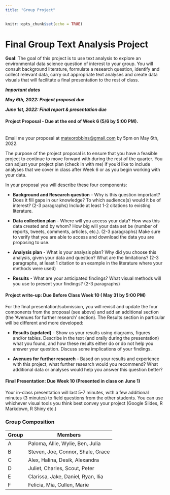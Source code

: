 ```yaml
---
title: "Group Project"
---
```


```r
knitr::opts_chunk$set(echo = TRUE)
```

# Final Group Text Analysis Project

**Goal**: The goal of this project is to use text analysis to explore an environmental data science question of interest to your group. You will consult background literature, formulate a research question, identify and collect relevant data, carry out appropriate text analyses and create data visuals that will facilitate a final presentation to the rest of class.

***Important dates***

***May 6th, 2022: Project proposal due***

***June 1st, 2022: Final report & presentation due***

#### Project Proposal - Due at the end of Week 6 (5/6 by 5:00 PM).

\
Email me your proposal at [mateorobbins\@gmail.com](mailto:mateorobbins@gmail.com){.email} by 5pm on May 6th, 2022.

The purpose of the project proposal is to ensure that you have a feasible project to continue to move forward with during the rest of the quarter. You can adjust your project plan (check in with me) if you'd like to include analyses that we cover in class after Week 6 or as you begin working with your data.

In your proposal you will describe these four components:

-   **Background and Research question** - Why is this question important? Does it fill gaps in our knowledge? To which audience(s) would it be of interest? (2-3 paragraphs) Include at least 1-2 citations to existing literature.

-   **Data collection plan** - Where will you access your data? How was this data created and by whom? How big will your data set be (number of reports, tweets, comments, articles, etc.). (2-3 paragraphs) Make sure to verify that you are able to access and download the data you are proposing to use.

-   **Analysis plan** - What is your analysis plan? Why did you choose this analysis, given your data and question? What are the limitations? (2-3 paragraphs, at least 1 citation to an example in the literature where your methods were used)

-   **Results** - What are your anticipated findings? What visual methods will you use to present your findings? (2-3 paragraphs)

#### Project write-up: Due Before Class Week 10 ( May 31 by 5:00 PM) 

For the final presentation/submission, you will revisit and update the four components from the proposal (see above) and add an additional section (the 'Avenues for further research' section). The Results section in particular will be different and more developed:

-   **Results (updated)** - Show us your results using diagrams, figures and/or tables. Describe in the text (and orally during the presentation) what you found, and how these results either do or do not help you answer your question. Discuss some implications of your findings.

-   **Avenues for further research** - Based on your results and experience with this project, what further research would you recommend? What additional data or analyses would help you answer this question better?

#### Final Presentation: Due Week 10 (Presented in class on June 1)

Your in-class presentation will last 5-7 minutes, with a few additional minutes (3 minutes) to field questions from the other students. You can use whichever visual tools you think best convey your project (Google Slides, R Markdown, R Shiny etc.)

### Group Composition

| Group | Members                            |
|-------|------------------------------------|
| A     | Paloma, Allie, Wylie, Ben, Julia   |
| B     | Steven, Joe, Connor, Shale, Grace  |
| C     | Alex, Halina, Desik, Alexandra     |
| D     | Juliet, Charles, Scout, Peter      |
| E     | Clarissa, Jake, Daniel, Ryan, Ilia |
| F     | Felicia, Mia, Cullen, Marie        |
